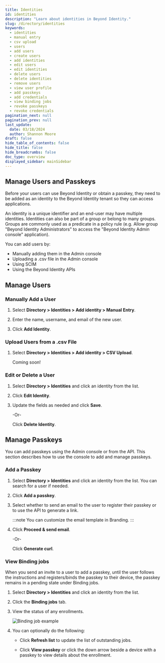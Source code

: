 ```yaml
---
title: Identities
id: identities
description: "Learn about identities in Beyond Identity."
slug: /directory/identities
keywords:
  - identities
  - manual entry
  - csv upload
  - users
  - add users
  - create users
  - add identities
  - edit users
  - edit identities
  - delete users
  - delete identities
  - remove users
  - view user profile
  - add passkeys
  - add credentials
  - view binding jobs
  - revoke passkeys
  - revoke credentials
pagination_next: null
pagination_prev: null
last_update:
  date: 03/18/2024
  author: Shannon Moore
draft: false
hide_table_of_contents: false
hide_title: false
hide_breadcrumbs: false
doc_type: overview
displayed_sidebar: mainSidebar
---
```


## Manage Users and Passkeys
Before your users can use Beyond Identity or obtain a passkey, they need to be added as an identity to the Beyond Identity tenant so they can access applications.

An identity is a unique identifier and an end-user may have multiple identities. Identities can also be part of a group or belong to many groups. Groups are commonly used as a predicate in a policy rule (e.g. Allow group "Beyond Identity Administrators" to access the "Beyond Identity Admin console" application).

You can add users by:

- Manually adding them in the Admin console
- Uploading a .csv file in the Admin console
- Using SCIM
- Using the Beyond Identity APIs

## Manage Users

### Manually Add a User

1. Select **Directory > Identities > Add identity > Manual Entry**.
  
2. Enter the name, username, and email of the new user.

3. Click **Add Identity**.

 <Arcade clip={Clip.IdentitiesAddId} />


### Upload Users from a .csv File
1. Select **Directory > Identities > Add identity > CSV Upload**.

   Coming soon!



### Edit or Delete a User

1. Select **Directory > Identities** and click an identity from the list.

2. Click **Edit Identity**.

3. Update the fields as needed and click **Save**.

   -Or-

   Click **Delete Identity**.


## Manage Passkeys

You can add passkeys using the Admin console or from the API. This section describes how to use the console to add and manage passkeys.

### Add a Passkey

1. Select **Directory > Identities** and click an identity from the list. You can search for a user if needed.

2. Click **Add a passkey**.

3. Select whether to send an email to the user to register their passkey or to use the API to generate a link.

   :::note
   You can customize the email template in Branding.
   :::

4. Click **Proceed & send email**.

   -Or-

   Click **Generate curl**.


### View Binding jobs
When you send an invite to a user to add a passkey, until the user follows the instructions and registers/binds the passkey to their device, the passkey remains in a pending state under Binding jobs.

1. Select **Directory > Identities** and click an identity from the list.

2. Click the **Binding jobs** tab.

3. View the status of any enrollments.

   ![Binding job example](../images/directory/binding-job.png)

4. You can optionally do the following:

   - Click **Refresh list** to update the list of outstanding jobs.

   - Click **View passkey** or click the down arrow beside a device with a passkey to view details about the enrollment.
